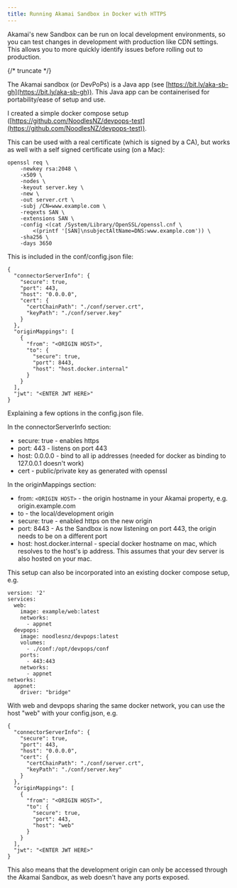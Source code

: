 ---
title: Running Akamai Sandbox in Docker with HTTPS
---
Akamai's new Sandbox can be run on local development environments, so you can test changes in development with production like CDN settings. This allows you to more quickly identify issues before rolling out to production. 

{/* truncate */}

The Akamai sandbox (or DevPoPs) is a Java app (see [https://bit.ly/aka-sb-gh](https://bit.ly/aka-sb-gh)). This Java app can be containerised for portability/ease of setup and use.  

I created a simple docker compose setup ([https://github.com/NoodlesNZ/devpops-test](https://github.com/NoodlesNZ/devpops-test)).  

This can be used with a real certificate (which is signed by a CA), but works as well with a self signed certificate using (on a Mac):  

```
openssl req \
    -newkey rsa:2048 \
    -x509 \
    -nodes \
    -keyout server.key \
    -new \
    -out server.crt \
    -subj /CN=www.example.com \
    -reqexts SAN \
    -extensions SAN \
    -config <(cat /System/Library/OpenSSL/openssl.cnf \
        <(printf '[SAN]\nsubjectAltName=DNS:www.example.com')) \
    -sha256 \
    -days 3650
```
This is included in the conf/config.json file:  

```
{
  "connectorServerInfo": {
    "secure": true,
    "port": 443,
    "host": "0.0.0.0",
    "cert": {
      "certChainPath": "./conf/server.crt",
      "keyPath": "./conf/server.key"
    }
  },
  "originMappings": [
    {
      "from": "<ORIGIN HOST>",
      "to": {
        "secure": true,
        "port": 8443,
        "host": "host.docker.internal"
      }
    }
  ],
  "jwt": "<ENTER JWT HERE>"
}
```
Explaining a few options in the config.json file.  

In the connectorServerInfo section:
- secure: true - enables https
- port: 443 - listens on port 443
- host: 0.0.0.0 - bind to all ip addresses (needed for docker as binding to 127.0.0.1 doesn't work)
- cert - public/private key as generated with openssl  

In the originMappings section:
- from: `<ORIGIN HOST>` - the origin hostname in your Akamai property, e.g. origin.example.com
- to - the local/development origin
- secure: true - enabled https on the new origin
- port: 8443 - As the Sandbox is now listening on port 443, the origin needs to be on a different port
- host: host.docker.internal - special docker hostname on mac, which resolves to the host's ip address. This assumes that your dev server is also hosted on your mac.  

This setup can also be incorporated into an existing docker compose setup, e.g.  

```
version: '2'
services:
  web:
    image: example/web:latest
    networks:
      - appnet
  devpops:
    image: noodlesnz/devpops:latest
    volumes:
      - ./conf:/opt/devpops/conf
    ports:
      - 443:443
    networks:
      - appnet
networks:
  appnet:
    driver: "bridge"
```
With web and devpops sharing the same docker network, you can use the host "web" with your config.json, e.g.  

```
{
  "connectorServerInfo": {
    "secure": true,
    "port": 443,
    "host": "0.0.0.0",
    "cert": {
      "certChainPath": "./conf/server.crt",
      "keyPath": "./conf/server.key"
    }
  },
  "originMappings": [
    {
      "from": "<ORIGIN HOST>",
      "to": {
        "secure": true,
        "port": 443,
        "host": "web"
      }
    }
  ],
  "jwt": "<ENTER JWT HERE>"
}
```
This also means that the development origin can only be accessed through the Akamai Sandbox, as web doesn't have any ports exposed.  

